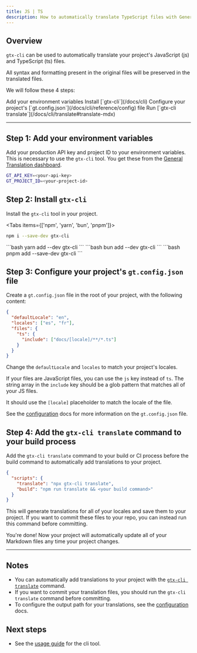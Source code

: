 ```yaml
---
title: JS | TS
description: How to automatically translate TypeScript files with General Translation
---
```


## Overview

`gtx-cli` can be used to automatically translate your project's JavaScript (js) and TypeScript (ts) files.

<Callout type="info">
  All syntax and formatting present in the original files will be preserved in
  the translated files.
</Callout>

We will follow these 4 steps:

<Steps>
  <Step>
    Add your environment variables
  </Step>
  <Step>
    Install [`gtx-cli`](/docs/cli)
  </Step>
  <Step>
    Configure your project's [`gt.config.json`](/docs/cli/reference/config) file
  </Step>
  <Step>
    Run [`gtx-cli translate`](/docs/cli/translate#translate-mdx)
  </Step>
</Steps>

---

## Step 1: Add your environment variables

Add your production API key and project ID to your environment variables.
This is necessary to use the `gtx-cli` tool.
You get these from the [General Translation dashboard](https://generaltranslation.com/dashboard).

```bash title=".env"
GT_API_KEY=<your-api-key>
GT_PROJECT_ID=<your-project-id>
```

## Step 2: Install `gtx-cli`

Install the `gtx-cli` tool in your project.

<Tabs items={['npm', 'yarn', 'bun', 'pnpm']}>
  <Tab value="npm">
  ```bash 
  npm i --save-dev gtx-cli
  ``` 
  </Tab>
  <Tab value="yarn">
  ```bash 
  yarn add --dev gtx-cli
  ```
  </Tab>

  <Tab value="bun">
  ```bash 
  bun add --dev gtx-cli
  ```
  </Tab>
  <Tab value="pnpm">
  ```bash 
  pnpm add --save-dev gtx-cli
  ```
  </Tab>
</Tabs>

## Step 3: Configure your project's `gt.config.json` file

Create a `gt.config.json` file in the root of your project, with the following content:

```json title="gt.config.json"
{
  "defaultLocale": "en",
  "locales": ["es", "fr"],
  "files": {
    "ts": {
      "include": ["docs/[locale]/**/*.ts"]
    }
  }
}
```

Change the `defaultLocale` and `locales` to match your project's locales.

If your files are JavaScript files, you can use the `js` key instead of `ts`. The string array in the `include` key should be a glob pattern that matches all of your JS files.

It should use the `[locale]` placeholder to match the locale of the file.

See the [configuration](/docs/cli/reference/config) docs for more information on the `gt.config.json` file.


## Step 4: Add the `gtx-cli translate` command to your build process

Add the `gtx-cli translate` command to your build or CI process before the build command to automatically add translations to your project.

```json title="package.json"
{
  "scripts": {
    "translate": "npx gtx-cli translate",
    "build": "npm run translate && <your build command>"
  }
}
```

This will generate translations for all of your locales and save them to your project.
If you want to commit these files to your repo, you can instead run this command before committing.

You're done! Now your project will automatically update all of your Markdown files any time your project changes.

---

## Notes

- You can automatically add translations to your project with the [`gtx-cli translate`](/docs/cli/translate) command.
- If you want to commit your translation files, you should run the `gtx-cli translate` command before committing.
- To configure the output path for your translations, see the [configuration](/docs/cli/reference/config) docs.

## Next steps

- See the [usage guide](/docs/cli/reference/usage) for the cli tool.
